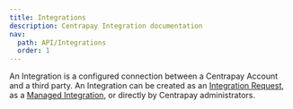 ```yaml
---
title: Integrations
description: Centrapay Integration documentation
nav:
  path: API/Integrations
  order: 1
---
```


An Integration is a configured connection between a Centrapay Account and a third party. An Integration can be created as an [Integration Request](/api/integration-requests/), as a [Managed Integration](https://docs.centrapay.com/api/managed-integrations), or directly by Centrapay administrators.
